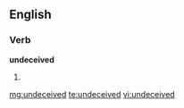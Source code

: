 ==English==

===Verb===
'''undeceived'''

# {{past of|undeceive}}

[[mg:undeceived]]
[[te:undeceived]]
[[vi:undeceived]]